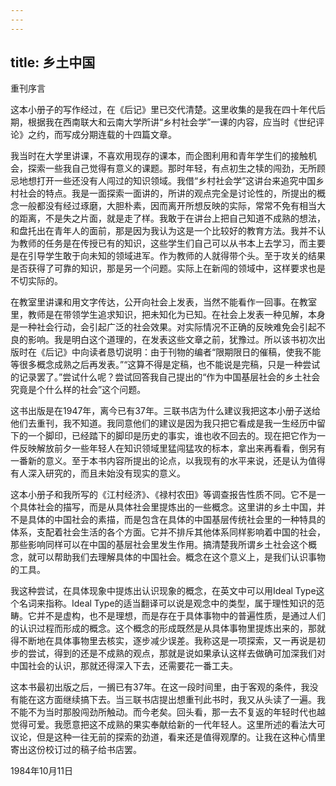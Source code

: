 ```yaml
---
---
---
```

title: 乡土中国
---




重刊序言


这本小册子的写作经过，在《后记》里已交代清楚。这里收集的是我在四十年代后期，根据我在西南联大和云南大学所讲“乡村社会学”一课的内容，应当时《世纪评论》之约，而写成分期连载的十四篇文章。

我当时在大学里讲课，不喜欢用现存的课本，而企图利用和青年学生们的接触机会，探索一些我自己觉得有意义的课题。那时年轻，有点初生之犊的闯劲，无所顾忌地想打开一些还没有人闯过的知识领域。我借“乡村社会学”这讲台来追究中国乡村社会的特点。我是一面探索一面讲的，所讲的观点完全是讨论性的，所提出的概念一般都没有经过琢磨，大胆朴素，因而离开所想反映的实际，常常不免有相当大的距离，不是失之片面，就是走了样。我敢于在讲台上把自己知道不成熟的想法，和盘托出在青年人的面前，那是因为我认为这是一个比较好的教育方法。我并不认为教师的任务是在传授已有的知识，这些学生们自己可以从书本上去学习，而主要是在引导学生敢于向未知的领域进军。作为教师的人就得带个头。至于攻关的结果是否获得了可靠的知识，那是另一个问题。实际上在新闯的领域中，这样要求也是不切实际的。

在教室里讲课和用文字传达，公开向社会上发表，当然不能看作一回事。在教室里，教师是在带领学生追求知识，把未知化为已知。在社会上发表一种见解，本身是一种社会行动，会引起广泛的社会效果。对实际情况不正确的反映难免会引起不良的影响。我是明白这个道理的，在发表这些文章之前，犹豫过。所以该书初次出版时在《后记》中向读者恳切说明：由于刊物的编者“限期限日的催稿，使我不能等很多概念成熟之后再发表。”“这算不得是定稿，也不能说是完稿，只是一种尝试的记录罢了。”尝试什么呢？尝试回答我自己提出的“作为中国基层社会的乡土社会究竟是个什么样的社会”这个问题。

这书出版是在1947年，离今已有37年。三联书店为什么建议我把这本小册子送给他们去重刊，我不知道。我同意他们的建议是因为我只把它看成是我一生经历中留下的一个脚印，已经踏下的脚印是历史的事实，谁也收不回去的。现在把它作为一件反映解放前夕一些年轻人在知识领域里猛闯猛攻的标本，拿出来再看看，倒另有一番新的意义。至于本书内容所提出的论点，以我现有的水平来说，还是认为值得有人深入研究的，而且未始没有现实的意义。

这本小册子和我所写的《江村经济》、《禄村农田》等调查报告性质不同。它不是一个具体社会的描写，而是从具体社会里提炼出的一些概念。这里讲的乡土中国，并不是具体的中国社会的素描，而是包含在具体的中国基层传统社会里的一种特具的体系，支配着社会生活的各个方面。它并不排斥其他体系同样影响着中国的社会，那些影响同样可以在中国的基层社会里发生作用。搞清楚我所谓乡土社会这个概念，就可以帮助我们去理解具体的中国社会。概念在这个意义上，是我们认识事物的工具。

我这种尝试，在具体现象中提炼出认识现象的概念，在英文中可以用Ideal Type这个名词来指称。Ideal Type的适当翻译可以说是观念中的类型，属于理性知识的范畴。它并不是虚构，也不是理想，而是存在于具体事物中的普遍性质，是通过人们的认识过程而形成的概念。这个概念的形成既然是从具体事物里提炼出来的，那就得不断地在具体事物里去核实，逐步减少误差。我称这是一项探索，又一再说是初步的尝试，得到的还是不成熟的观点，那就是说如果承认这样去做确可加深我们对中国社会的认识，那就还得深入下去，还需要花一番工夫。

这本书最初出版之后，一搁已有37年。在这一段时间里，由于客观的条件，我没有能在这方面继续搞下去。当三联书店提出想重刊此书时，我又从头读了一遍。我不能不为当时那股闯劲所触动。而今老矣。回头看，那一去不复返的年轻时代也越觉得可爱。我愿意把这不成熟的果实奉献给新的一代年轻人。这里所述的看法大可议论，但是这种一往无前的探索的劲道，看来还是值得观摩的。让我在这种心情里寄出这份校订过的稿子给书店罢。

1984年10月11日